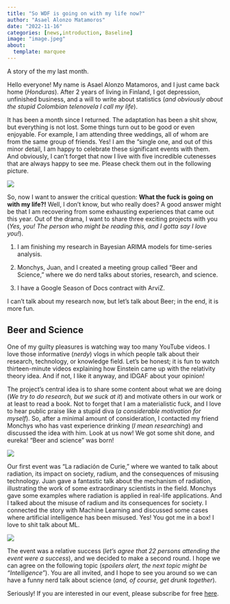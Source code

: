 ```yaml
---
title: "So WDF is going on with my life now?"
author: "Asael Alonzo Matamoros"
date: "2022-11-16"
categories: [news,introduction, Baseline]
image: "image.jpeg"
about:
  template: marquee
---
```


A story of the my last month.

Hello everyone! My name is Asael Alonzo Matamoros, and I just came back home (*Honduras*). After 2 years of living in Finland, I got depression, unfinished business, and a will to write about statistics (*and obviously about the stupid Colombian telenovela I call my life*). 

It has been a month since I returned. The adaptation has been a shit show, but everything is not lost. Some things turn out to be good or even enjoyable. For example, I am attending three weddings, all of whom are from the same group of friends. Yes! I am the "single one, and out of this minor detail, I am happy to celebrate these significant events with them. And obviously, I can't forget that now I live with five incredible cutenesses that are always happy to see me. Please check them out in the following picture.

![](doggies.jpeg)

So, now I want to answer the critical question: **What the fuck is going on with my life?!** Well, I don't know, but who really does? A good answer might be that I am recovering from some exhausting experiences that came out this year. Out of the drama, I want to share three exciting projects with you (*Yes, you! The person who might be reading this, and I gotta say I love you!*).

  1. I am finishing my research in Bayesian ARIMA models for time-series analysis.
  
  2. Monchys, Juan, and I created a meeting group called "Beer and Science," where we do nerd talks about stories, research, and science. 
  
  3. I have a Google Season of Docs contract with ArviZ.
  
I can't talk about my research now, but let's talk about Beer; in the end, it is more fun.

## Beer and Science

One of my guilty pleasures is watching way too many YouTube videos. I love those informative (*nerdy*) vlogs in which people talk about their research, technology, or knowledge field. Let's be honest; it is fun to watch thirteen-minute videos explaining how Einstein came up with the relativity theory idea. And if not, I like it anyway, and IDGAF about your opinion! 

The project's central idea is to share some content about what we are doing (*We try to do research, but we suck at it*) and motivate others in our work or at least to read a book. Not to forget that I am a materialistic fuck, and I love to hear public praise like a stupid diva (*a considerable motivation for myself*). So, after a minimal amount of consideration, I contacted my friend Monchys who has vast experience drinking (*I mean researching*) and discussed the idea with him. Look at us now! We got some shit done, and eureka! "Beer and science" was born!

![](BnS.jpeg)

Our first event was "La radiación de Curie," where we wanted to talk about radiation, its impact on society, radium, and the consequences of misusing technology. Juan gave a fantastic talk about the mechanism of radiation, illustrating the work of some extraordinary scientists in the field. Monchys gave some examples where radiation is applied in real-life applications. And I talked about the misuse of radium and its consequences for society. I connected the story with Machine Learning and discussed some cases where artificial intelligence has been misused. Yes! You got me in a box! I love to shit talk about ML.

![](Curie.jpeg)

The event was a relative success (*let's agree that 22  persons attending the event were a success*), and we decided to make a second round. I hope we can agree on the following topic (*spoilers alert, the next topic might be "Intelligence"*). You are all invited, and I hope to see you around so we can have a funny nerd talk about science (*and, of course, get drunk together*).

Seriously! If you are interested in our event, please subscribe for free [here](https://www.meetup.com/beer-science-hn/).
